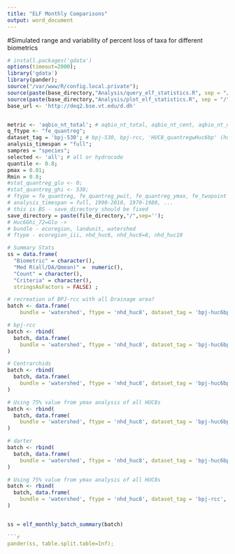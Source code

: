 ```yaml
---
title: "ELF Monthly Comparisons"
output: word_document
---
```

#Simulated range and variability of percent loss of taxa for different biometrics


```r
# install.packages('gdata')
options(timeout=2000);
library('gdata')
library(pander);
source("/var/www/R/config.local.private");
source(paste(base_directory,"Analysis/query_elf_statistics.R", sep = "/")); 
source(paste(base_directory,"Analysis/plot_elf_statistics.R", sep = "/")); 
base_url <- 'http://deq2.bse.vt.edu/d.dh'


metric <- 'aqbio_nt_total'; # aqbio_nt_total, aqbio_nt_cent, aqbio_nt_darter, aqbio_nt_benins
q_ftype <- "fe_quantreg";
dataset_tag = 'bpj-530'; # bpj-530, bpj-rcc, 'HUC8_quantregwHuc6bp' (huc 6)
analysis_timespan = "full";
sampres = "species";
selected <- 'all'; # all or hydrocode
quantile <- 0.8;
pmax = 0.01;
Rmin = 0.0;
#stat_quantreg_glo <- 0; 
#stat_quantreg_ghi <- 530; 
# ftype = fe_quantreg, fe_quantreg_pwit, fe_quantreg_ymax, fe_twopoint
# analysis_timespan = full, 1990-2010, 1970-1980, ...
# this is BS - save_directory should be fixed
save_directory = paste(file_directory,"/",sep='');
# Huc6Ghi_72=Glo ->
# bundle - ecoregion, landunit, watershed
# ftype - ecoregion_iii, nhd_huc6, nhd_huc6=8, nhd_huc10

# Summary Stats
ss = data.frame(
  "Biometric" = character(), 
  "Med R(all/DA/Qmean)" =  numeric(), 
  "Count" = character(), 
  "Criteria" = character(), 
  stringsAsFactors = FALSE) ;

# recreation of BPJ-rcc with all Drainage area?
batch <- data.frame(
    bundle = 'watershed', ftype = 'nhd_huc8', dataset_tag = 'bpj-huc6bp-rcc', q_ftype = 'fe_elf', metric = 'aqbio_nt_total')

# bpj-rcc
batch <- rbind(
  batch, data.frame(
    bundle = 'watershed', ftype = 'nhd_huc8', dataset_tag = 'bpj-huc6bp-minnow', q_ftype = 'fe_elf', metric = 'aqbio_nt_minnow')
)

# Centrarchids
batch <- rbind(
  batch, data.frame(
    bundle = 'watershed', ftype = 'nhd_huc8', dataset_tag = 'bpj-huc6bp-cent', q_ftype = 'fe_elf', metric = 'aqbio_nt_cent')
)

# Using 75% value from ymax analysis of all HUC8s
batch <- rbind(
  batch, data.frame(
    bundle = 'watershed', ftype = 'nhd_huc8', dataset_tag = 'bpj-huc6bp-benins', q_ftype = 'fe_elf', metric = 'aqbio_nt_benins')
)

# darter
batch <- rbind(
  batch, data.frame(
    bundle = 'watershed', ftype = 'nhd_huc8', dataset_tag = 'bpj-huc6bp-darter', q_ftype = 'fe_elf', metric = 'aqbio_nt_darter')
)

# Using 75% value from ymax analysis of all HUC8s
batch <- rbind(
  batch, data.frame(
    bundle = 'watershed', ftype = 'nhd_huc8', dataset_tag = 'bpj-rcc', q_ftype = 'fe_elf', metric = 'aqbio_nt_cypr_native')
)


ss = elf_monthly_batch_summary(batch)

```r
pander(ss, table.split.table=Inf);

```
